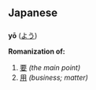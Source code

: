 == Japanese ==
=== {{Romaji}} ===
'''yō''' ([[よう]])

'''Romanization of:'''
# [[要]] ''(the main point)''
# [[用]] ''(business; matter)''

{{romaji stub}}